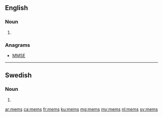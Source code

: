 {{also|mems|Mems|MEMS}}
==English==

===Noun===
{{head|en|plural}}

# {{plural of|mem|lang=en}}

===Anagrams===
* [[MMSE#English|MMSE]]

----

==Swedish==

===Noun===
{{head|sv|noun form}}

# {{sv-noun-form-indef-gen|mem}}

[[ar:mems]]
[[ca:mems]]
[[fr:mems]]
[[ku:mems]]
[[mg:mems]]
[[my:mems]]
[[nl:mems]]
[[sv:mems]]